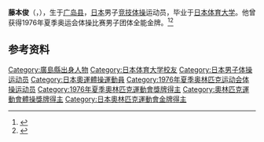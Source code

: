 {{NoteTA|G1=Sports}}
'''藤本俊'''（{{jpn|j=藤本 俊|hg=ふじもと しゅん|rm=Fujimoto Shun}}，{{bd|1950年|5月11日||}}），生于[[广岛县|广岛县]]，[[日本|日本]]男子[[竞技体操|竞技体操]]运动员，毕业于[[日本体育大学|日本体育大学]]。他曾获得1976年夏季奥运会体操比赛男子团体全能金牌。<ref>{{Cite web|title=Shun FUJIMOTO|url=https://www.olympic.org/shun-fujimoto|accessdate=2021-03-27|work=International Olympic Committee|archive-date=2017-11-07|archive-url=https://web.archive.org/web/20171107005304/https://www.olympic.org/Shun-Fujimoto|dead-url=no}}</ref><ref>{{lang|ja|『スポーツ大百科／日本体育協会監修』 スポーツ大百科刊行会 1982年 743頁}}</ref>

== 参考资料 ==
{{reflist}}

{{奥林匹克运动会体操比赛男子团体全能冠军|1976}}

{{Authority control}}
{{DEFAULTSORT:Fujimoto, Shun}}
[[Category:廣島縣出身人物|Category:廣島縣出身人物]]
[[Category:日本体育大学校友|Category:日本体育大学校友]]
[[Category:日本男子体操运动员|Category:日本男子体操运动员]]
[[Category:日本奧運體操運動員|Category:日本奧運體操運動員]]
[[Category:1976年夏季奥林匹克运动会体操运动员|Category:1976年夏季奥林匹克运动会体操运动员]]
[[Category:1976年夏季奧林匹克運動會獎牌得主|Category:1976年夏季奧林匹克運動會獎牌得主]]
[[Category:奧林匹克運動會體操獎牌得主|Category:奧林匹克運動會體操獎牌得主]]
[[Category:日本奧林匹克運動會金牌得主|Category:日本奧林匹克運動會金牌得主]]